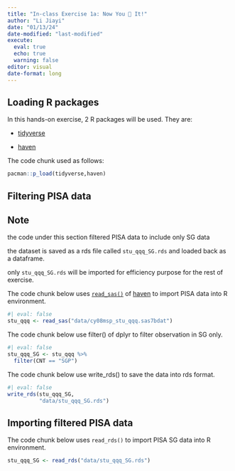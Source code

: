 ```yaml
---
title: "In-class Exercise 1a: Now You 👀 It!"
author: "Li Jiayi"
date: "01/13/24"
date-modified: "last-modified"
execute:
  eval: true
  echo: true 
  warning: false
editor: visual
date-format: long
---
```


## Loading R packages

In this hands-on exercise, 2 R packages will be used. They are:

-   [tidyverse](https://www.tidyverse.org)

-   [haven](https://haven.tidyverse.org)

The code chunk used as follows:

```r
pacman::p_load(tidyverse,haven)
```

## Filtering PISA data

::: callout-note
## Note

the code under this section filtered PISA data to include only SG data

the dataset is saved as a rds file called `stu_qqq_SG.rds` and loaded back as a dataframe.

only `stu_qqq_SG.rds` will be imported for efficiency purpose for the rest of exercise.
:::

The code chunk below uses [`read_sas()`](https://haven.tidyverse.org/reference/read_sas.html) of [haven](https://haven.tidyverse.org) to import PISA data into R environment.

```r
#| eval: false
stu_qqq <- read_sas("data/cy08msp_stu_qqq.sas7bdat")
```

The code chunk below use filter() of dplyr to filter observation in SG only.

```r
#| eval: false
stu_qqq_SG <- stu_qqq %>%
  filter(CNT == "SGP")
```

The code chunk below use write_rds() to save the data into rds format.

```r
#| eval: false
write_rds(stu_qqq_SG,
          "data/stu_qqq_SG.rds")
```

## Importing filtered PISA data

The code chunk below uses `read_rds()` to import PISA SG data into R environment.

```r
stu_qqq_SG <- read_rds("data/stu_qqq_SG.rds")
```

